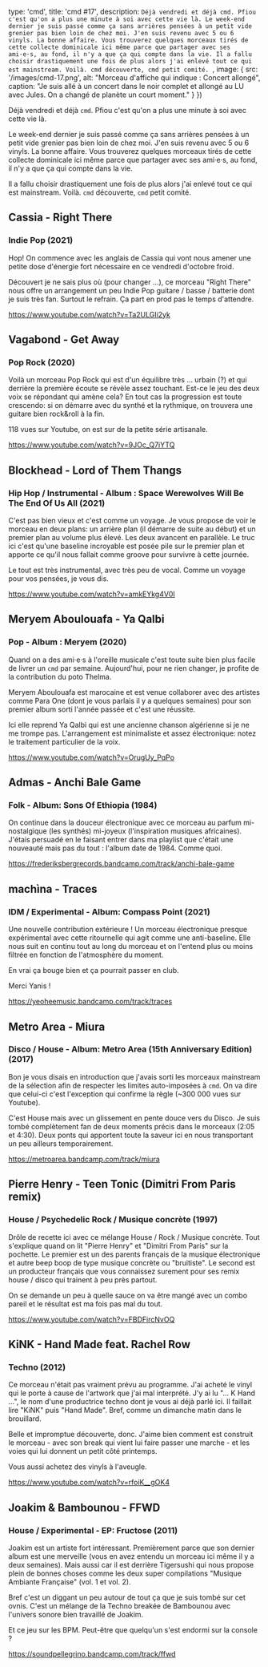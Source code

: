 

  type: 'cmd',
  title: 'cmd #17',
  description: `Déjà vendredi et déjà cmd. Pfiou c'est qu'on a plus une minute à soi avec
cette vie là.
Le week-end dernier je suis passé comme ça sans arrières pensées à un petit vide
grenier pas bien loin de chez moi. J'en suis revenu avec 5 ou 6 vinyls. La bonne
affaire. Vous trouverez quelques morceaux tirés de cette collecte dominicale ici
même parce que partager avec ses ami·e·s, au fond, il n'y a que ça qui compte dans
la vie.
Il a fallu choisir drastiquement une fois de plus alors j'ai enlevé tout ce qui
est mainstream. Voilà. cmd découverte, cmd petit comité.
`,
  image: {
    src: '/images/cmd-17.png',
    alt: "Morceau d'affiche qui indique : Concert allongé",
    caption: "Je suis allé à un concert dans le noir complet et allongé au LU avec Jules. On a changé de planète un court moment."
  }
})

Déjà vendredi et déjà `cmd`. Pfiou c'est qu'on a plus une minute à soi avec
cette vie là.

Le week-end dernier je suis passé comme ça sans arrières pensées à un petit vide
grenier pas bien loin de chez moi. J'en suis revenu avec 5 ou 6 vinyls. La bonne
affaire. Vous trouverez quelques morceaux tirés de cette collecte dominicale ici
même parce que partager avec ses ami·e·s, au fond, il n'y a que ça qui compte dans
la vie.

Il a fallu choisir drastiquement une fois de plus alors j'ai enlevé tout ce qui
est mainstream. Voilà. `cmd` découverte, `cmd` petit comité.


## Cassia - Right There
### Indie Pop (2021)

Hop! On commence avec les anglais de Cassia qui vont nous amener une petite dose
d'énergie fort nécessaire en ce vendredi d'octobre froid.

Découvert je ne sais plus où (pour changer ...), ce morceau "Right There" nous
offre un arrangement un peu Indie Pop guitare / basse / batterie dont je suis
très fan. Surtout le refrain. Ça part en prod pas le temps d'attendre.

https://www.youtube.com/watch?v=Ta2ULGIi2yk


## Vagabond - Get Away
### Pop Rock (2020)

Voilà un morceau Pop Rock qui est d'un équilibre très ... urbain (?) et qui
derrière la première écoute se révèle assez touchant. Est-ce le jeu des deux
voix se répondant qui amène cela? En tout cas la progression est toute
crescendo: si on démarre avec du synthé et la rythmique, on trouvera une guitare
bien rock&roll à la fin.

118 vues sur Youtube, on est sur de la petite série artisanale.

https://www.youtube.com/watch?v=9JOc_Q7iYTQ


## Blockhead - Lord of Them Thangs
### Hip Hop / Instrumental - Album : Space Werewolves Will Be The End Of Us All (2021)

C'est pas bien vieux et c'est comme un voyage. Je vous propose de voir le
morceau en deux plans: un arrière plan (il démarre de suite au début) et un
premier plan au volume plus élevé. Les deux avancent en parallèle. Le truc ici
c'est qu'une baseline incroyable est posée pile sur le premier plan et apporte
ce qu'il nous fallait comme groove pour survivre à cette journée.

Le tout est très instrumental, avec très peu de vocal. Comme un voyage pour vos
pensées, je vous dis.

https://www.youtube.com/watch?v=amkEYkg4V0I


## Meryem Aboulouafa - Ya Qalbi
### Pop - Album : Meryem (2020)

Quand on a des ami·e·s à l'oreille musicale c'est toute suite bien plus facile
de livrer un `cmd` par semaine. Aujourd'hui, pour ne rien changer, je profite de
la contribution du poto Thelma.

Meryem Aboulouafa est marocaine et est venue collaborer avec des artistes comme
Para One (dont je vous parlais il y a quelques semaines) pour son premier album
sorti l'année passée et c'est une réussite.

Ici elle reprend Ya Qalbi qui est une ancienne chanson algérienne si je ne me
trompe pas. L'arrangement est minimaliste et assez électronique: notez le
traitement particulier de la voix.

https://www.youtube.com/watch?v=OrugUy_PqPo


## Admas - Anchi Bale Game
### Folk - Album: Sons Of Ethiopia (1984)

On continue dans la douceur électronique avec ce morceau au parfum
mi-nostalgique (les synthés) mi-joyeux (l'inspiration musiques africaines).
J'étais persuadé en le faisant entrer dans ma playlist que c'était une nouveauté
mais pas du tout : l'album date de 1984. Comme quoi.

https://frederiksbergrecords.bandcamp.com/track/anchi-bale-game


## machìna - Traces
### IDM / Experimental - Album: Compass Point (2021)

Une nouvelle contribution extérieure ! Un morceau électronique presque
expérimental avec cette ritournelle qui agit comme une anti-baseline. Elle nous
suit en continu tout au long du morceau et on l'entend plus ou moins filtrée en
fonction de l'atmosphère du moment.

En vrai ça bouge bien et ça pourrait passer en club.

Merci Yanis !

https://yeoheemusic.bandcamp.com/track/traces


## Metro Area - Miura
### Disco / House - Album: Metro Area (15th Anniversary Edition) (2017)

Bon je vous disais en introduction que j'avais sorti les morceaux mainstream de
la sélection afin de respecter les limites auto-imposées à `cmd`. On va dire que
celui-ci c'est l'exception qui confirme la règle (~300 000 vues sur Youtube).

C'est House mais avec un glissement en pente douce vers du Disco. Je suis tombé
complètement fan de deux moments précis dans le morceaux (2:05 et 4:30). Deux
ponts qui apportent toute la saveur ici en nous transportant un peu ailleurs
temporairement.

https://metroarea.bandcamp.com/track/miura


## Pierre Henry - Teen Tonic (Dimitri From Paris remix)
### House / Psychedelic Rock / Musique concrète (1997)

Drôle de recette ici avec ce mélange House / Rock / Musique concrète. Tout
s'explique quand on lit "Pierre Henry" et "Dimitri From Paris" sur la pochette.
Le premier est un des parents français de la musique électronique et autre beep
boop de type musique concrète ou "bruitiste". Le second est un producteur français
que vous connaissez surement pour ses remix house / disco qui trainent à peu
près partout.

On se demande un peu à quelle sauce on va être mangé avec un combo pareil et le
résultat est ma fois pas mal du tout.

https://www.youtube.com/watch?v=FBDFircNvOQ


## KiNK - Hand Made feat. Rachel Row
### Techno (2012)

Ce morceau n'était pas vraiment prévu au programme. J'ai acheté le vinyl qui le
porte à cause de l'artwork que j'ai mal interprété. J'y ai lu "... K Hand ...",
le nom d'une productrice techno dont je vous ai déjà parlé ici. Il faillait lire
"KiNK" puis "Hand Made". Bref, comme un dimanche matin dans le brouillard.

Belle et impromptue découverte, donc. J'aime bien comment est construit le
morceau - avec son break qui vient lui faire passer une marche - et les voies
qui lui donnent un petit côté printemps.

Vous aussi achetez des vinyls à l'aveugle.

https://www.youtube.com/watch?v=rfoiK__gOK4


## Joakim & Bambounou - FFWD
### House / Experimental - EP: Fructose (2011)

Joakim est un artiste fort intéressant. Premièrement parce que son dernier album
est une merveille (vous en avez entendu un morceau ici même il y a deux
semaines). Mais aussi car il est derrière Tigersushi qui nous propose plein de
bonnes choses comme les deux super compilations "Musique Ambiante Française" (vol.
1 et vol. 2).

Bref c'est un diggant un peu autour de tout ça que je suis tombé sur cet ovnis.
C'est un mélange de la Techno breakée de Bambounou avec l'univers sonore bien
travaillé de Joakim.

Et ce jeu sur les BPM. Peut-être que quelqu'un s'est endormi sur la console ?

https://soundpellegrino.bandcamp.com/track/ffwd


